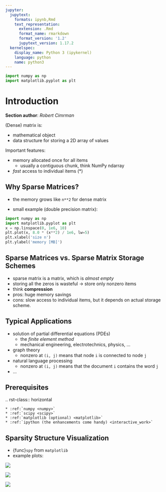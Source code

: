 ```yaml
---
jupyter:
  jupytext:
    formats: ipynb,Rmd
    text_representation:
      extension: .Rmd
      format_name: rmarkdown
      format_version: '1.2'
      jupytext_version: 1.17.2
  kernelspec:
    display_name: Python 3 (ipykernel)
    language: python
    name: python3
---
```


```python
import numpy as np
import matplotlib.pyplot as plt
```

# Introduction

**Section author**: *Robert Cimrman*

(Dense) matrix is:

- mathematical object
- data structure for storing a 2D array of values

Important features:

- memory allocated once for all items
  - usually a contiguous chunk, think NumPy ndarray
- *fast* access to individual items (\*)

## Why Sparse Matrices?

- the memory grows like `n**2` for dense matrix

- small example (double precision matrix):

```python
import numpy as np
import matplotlib.pyplot as plt
x = np.linspace(0, 1e6, 10)
plt.plot(x, 8.0 * (x**2) / 1e6, lw=5)
plt.xlabel('size n')
plt.ylabel('memory [MB]')
```

## Sparse Matrices vs. Sparse Matrix Storage Schemes

- sparse matrix is a matrix, which is *almost empty*
- storing all the zeros is wasteful -> store only nonzero items
- think **compression**
- pros: huge memory savings
- cons: slow access to individual items, but it depends on actual storage scheme.

## Typical Applications

- solution of partial differential equations (PDEs)
  - the *finite element method*
  - mechanical engineering, electrotechnics, physics, ...

- graph theory
  - nonzero at `(i, j)` means that node `i` is connected to node `j`

- natural language processing
  - nonzero at `(i, j)` means that the document `i` contains the word `j`

- ...

## Prerequisites

.. rst-class:: horizontal

    * :ref:`numpy <numpy>`
    * :ref:`scipy <scipy>`
    * :ref:`matplotlib (optional) <matplotlib>`
    * :ref:`ipython (the enhancements come handy) <interactive_work>`

## Sparsity Structure Visualization

- {func}`spy` from `matplotlib`
- example plots:

![](figures/graph.png)

![](figures/graph_g.png)

![](figures/graph_rcm.png)
